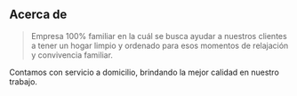 ## Acerca de
> Empresa 100% familiar en la cuál se busca ayudar a nuestros clientes a tener un hogar limpio y ordenado para esos momentos de relajación y convivencia familiar.

Contamos con servicio a domicilio, brindando la mejor calidad en nuestro trabajo.
